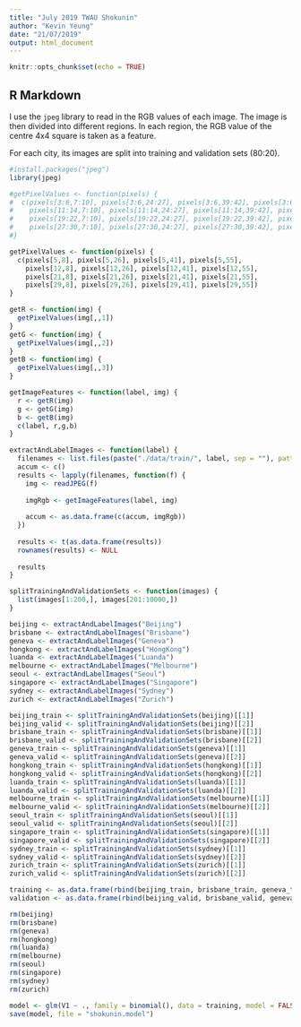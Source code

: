 ```yaml
---
title: "July 2019 TWAU Shokunin"
author: "Kevin Yeung"
date: "21/07/2019"
output: html_document
---
```


```r
knitr::opts_chunk$set(echo = TRUE)
```

## R Markdown

I use the ```jpeg``` library to read in the RGB values of each image. The image is then divided into different regions. In each region, the RGB value of the centre 4x4 square is taken as a feature.

For each city, its images are split into training and validation sets (80:20).

```r
#install.packages("jpeg")
library(jpeg)

#getPixelValues <- function(pixels) {
#  c(pixels[3:6,7:10], pixels[3:6,24:27], pixels[3:6,39:42], pixels[3:6,54:57],
#    pixels[11:14,7:10], pixels[11:14,24:27], pixels[11:14,39:42], pixels[11:14,54:57],
#    pixels[19:22,7:10], pixels[19:22,24:27], pixels[19:22,39:42], pixels[19:22,54:57],
#    pixels[27:30,7:10], pixels[27:30,24:27], pixels[27:30,39:42], pixels[27:30,54:57])
#}

getPixelValues <- function(pixels) {
  c(pixels[5,8], pixels[5,26], pixels[5,41], pixels[5,55],
    pixels[12,8], pixels[12,26], pixels[12,41], pixels[12,55],
    pixels[21,8], pixels[21,26], pixels[21,41], pixels[21,55],
    pixels[29,8], pixels[29,26], pixels[29,41], pixels[29,55])
}

getR <- function(img) {
  getPixelValues(img[,,1])
}
getG <- function(img) {
  getPixelValues(img[,,2])
}
getB <- function(img) {
  getPixelValues(img[,,3])
}

getImageFeatures <- function(label, img) {
  r <- getR(img)
  g <- getG(img)
  b <- getB(img)
  c(label, r,g,b)
}

extractAndLabelImages <- function(label) {
  filenames <- list.files(paste("./data/train/", label, sep = ""), pattern = "*.jpg", full.names = TRUE)
  accum <- c()
  results <- lapply(filenames, function(f) {
    img <- readJPEG(f)
    
    imgRgb <- getImageFeatures(label, img)
    
    accum <- as.data.frame(c(accum, imgRgb))
  })
  
  results <- t(as.data.frame(results))
  rownames(results) <- NULL
  
  results
}

splitTrainingAndValidationSets <- function(images) {
  list(images[1:200,], images[201:10000,])
}
```

```r
beijing <- extractAndLabelImages("Beijing")
brisbane <- extractAndLabelImages("Brisbane")
geneva <- extractAndLabelImages("Geneva")
hongkong <- extractAndLabelImages("HongKong")
luanda <- extractAndLabelImages("Luanda")
melbourne <- extractAndLabelImages("Melbourne")
seoul <- extractAndLabelImages("Seoul")
singapore <- extractAndLabelImages("Singapore")
sydney <- extractAndLabelImages("Sydney")
zurich <- extractAndLabelImages("Zurich")

beijing_train <- splitTrainingAndValidationSets(beijing)[[1]]
beijing_valid <- splitTrainingAndValidationSets(beijing)[[2]]
brisbane_train <- splitTrainingAndValidationSets(brisbane)[[1]]
brisbane_valid <- splitTrainingAndValidationSets(brisbane)[[2]]
geneva_train <- splitTrainingAndValidationSets(geneva)[[1]]
geneva_valid <- splitTrainingAndValidationSets(geneva)[[2]]
hongkong_train <- splitTrainingAndValidationSets(hongkong)[[1]]
hongkong_valid <- splitTrainingAndValidationSets(hongkong)[[2]]
luanda_train <- splitTrainingAndValidationSets(luanda)[[1]]
luanda_valid <- splitTrainingAndValidationSets(luanda)[[2]]
melbourne_train <- splitTrainingAndValidationSets(melbourne)[[1]]
melbourne_valid <- splitTrainingAndValidationSets(melbourne)[[2]]
seoul_train <- splitTrainingAndValidationSets(seoul)[[1]]
seoul_valid <- splitTrainingAndValidationSets(seoul)[[2]]
singapore_train <- splitTrainingAndValidationSets(singapore)[[1]]
singapore_valid <- splitTrainingAndValidationSets(singapore)[[2]]
sydney_train <- splitTrainingAndValidationSets(sydney)[[1]]
sydney_valid <- splitTrainingAndValidationSets(sydney)[[2]]
zurich_train <- splitTrainingAndValidationSets(zurich)[[1]]
zurich_valid <- splitTrainingAndValidationSets(zurich)[[2]]

training <- as.data.frame(rbind(beijing_train, brisbane_train, geneva_train, hongkong_train, luanda_train, melbourne_train, seoul_train, singapore_train, sydney_train, zurich_train))
validation <- as.data.frame(rbind(beijing_valid, brisbane_valid, geneva_valid, hongkong_valid, luanda_valid, melbourne_valid, seoul_valid, singapore_valid, sydney_valid, zurich_valid))

rm(beijing)
rm(brisbane)
rm(geneva)
rm(hongkong)
rm(luanda)
rm(melbourne)
rm(seoul)
rm(singapore)
rm(sydney)
rm(zurich)

model <- glm(V1 ~ ., family = binomial(), data = training, model = FALSE, y = FALSE)
save(model, file = "shokunin.model")
```
